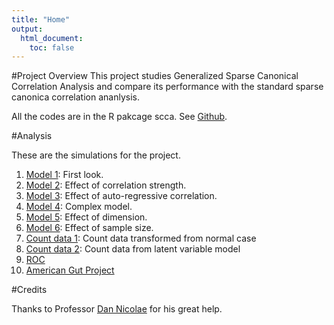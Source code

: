 ```yaml
---
title: "Home"
output:
  html_document:
    toc: false
---
```


#Project Overview
This project studies Generalized Sparse Canonical Correlation Analysis and compare its performance with the standard sparse canonica correlation ananlysis.

All the codes are in the R pakcage scca. See [Github](https://github.com/DongyueXie/scca).

#Analysis

These are the simulations for the project.

1. [Model 1](model1.html): First look.
2. [Model 2](model2.html): Effect of correlation strength.
3. [Model 3](model3.html): Effect of auto-regressive correlation.
4. [Model 4](model4.html): Complex model.
5. [Model 5](model5.html): Effect of dimension.
6. [Model 6](model6.html): Effect of sample size.
7. [Count data 1](count1.html): Count data transformed from normal case
8. [Count data 2](count2.html): Count data from latent variable model
9. [ROC](roc.html)
10. [American Gut Project](realdata.html)


#Credits

Thanks to Professor [Dan Nicolae](https://galton.uchicago.edu/~nicolae/) for his great help.
